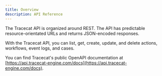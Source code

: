 ```yaml
---
title: Overview
description: API Reference
---
```


The Tracecat API is organized around REST.
The API has predictable resource-orientated URLs and returns JSON-encoded responses.

With the Tracecat API, you can list, get, create, update, and delete actions, workflows, event logs, and cases.

You can find Tracecat's public OpenAPI documentation at [https://api.tracecat-engine.com/docs](https://api.tracecat-engine.com/docs).
